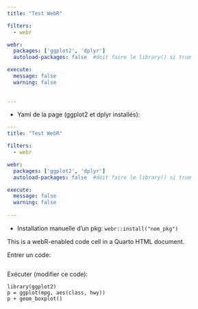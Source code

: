 ```yaml
---
title: "Test WebR"

filters:
  - webr

webr:
  packages: ['ggplot2', 'dplyr']
  autoload-packages: false  #doit faire le library() si true

execute: 
  message: false
  warning: false
  
  
---
```


* Yaml de la page (ggplot2 et dplyr installés):

```.yaml
---
title: "Test WebR"

filters:
  - webr

webr:
  packages: ['ggplot2', 'dplyr']
  autoload-packages: false  #doit faire le library() si true

execute: 
  message: false
  warning: false
  
---
```


* Installation manuelle d'un pkg: `webr::install("nom_pkg")`


This is a webR-enabled code cell in a Quarto HTML document.  

Entrer un code:

```webr-r

```


Exécuter (modifier ce code): 

```webr-r
library(ggplot2)
p = ggplot(mpg, aes(class, hwy))
p + geom_boxplot()
```


```{=html}
<style>
.qwebr-icon-run-code {
  color: #3d98ff;
}
</style>
```


